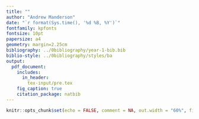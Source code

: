 ```yaml
---
title: ""
author: "Andrew Manderson"
date: "`r format(Sys.time(), '%d %B, %Y')`"
fontfamily: kpfonts
fontsize: 10pt
papersize: a4
geometry: margin=2.25cm
bibliography: ../0bibliography/year-1-bib.bib
biblio-style: ../0bibliography/styles/ba
output: 
  pdf_document:
    includes:
      in_header:
        tex-input/pre.tex
    fig_caption: true
    citation_package: natbib
---
```

```r
knitr::opts_chunk$set(echo = FALSE, comment = NA, out.width = "60%", fig.align = "center", auto_pdf = TRUE)
```
